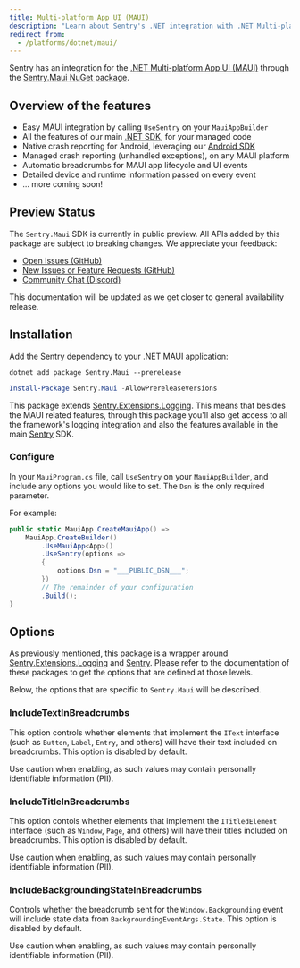 ```yaml
---
title: Multi-platform App UI (MAUI)
description: "Learn about Sentry's .NET integration with .NET Multi-platform App UI (MAUI)."
redirect_from:
  - /platforms/dotnet/maui/
---
```


Sentry has an integration for the [.NET Multi-platform App UI (MAUI)](https://dotnet.microsoft.com/apps/maui) through the [Sentry.Maui NuGet package](https://www.nuget.org/packages/Sentry.Maui).

## Overview of the features

- Easy MAUI integration by calling `UseSentry` on your `MauiAppBuilder`
- All the features of our main [.NET SDK](/platforms/dotnet), for your managed code
- Native crash reporting for Android, leveraging our [Android SDK](/platforms/android)
- Managed crash reporting (unhandled exceptions), on any MAUI platform
- Automatic breadcrumbs for MAUI app lifecycle and UI events
- Detailed device and runtime information passed on every event
- ... more coming soon!

## Preview Status

The `Sentry.Maui` SDK is currently in public preview.  All APIs added by this package are subject to breaking changes.  We appreciate your feedback:

- [Open Issues (GitHub)](https://github.com/getsentry/sentry-dotnet/issues?q=is%3Aissue+is%3Aopen+label%3AMAUI)
- [New Issues or Feature Requests (GitHub)](https://github.com/getsentry/sentry-dotnet/issues/new/choose)
- [Community Chat (Discord)](https://discord.com/channels/621778831602221064/621783515423440927)

This documentation will be updated as we get closer to general availability release.

## Installation

Add the Sentry dependency to your .NET MAUI application:

```shell {tabTitle:.NET Core CLI}
dotnet add package Sentry.Maui --prerelease
```

```powershell {tabTitle:Package Manager}
Install-Package Sentry.Maui -AllowPrereleaseVersions
```

This package extends [Sentry.Extensions.Logging](/platforms/dotnet/guides/extensions-logging/). This means that besides the MAUI related features, through this package you'll also get access to all the framework's logging integration and also the features available in the main [Sentry](/platforms/dotnet/) SDK.

### Configure

In your `MauiProgram.cs` file, call `UseSentry` on your `MauiAppBuilder`, and include any options you would like to set.  The `Dsn` is the only required parameter.

For example:

```csharp
public static MauiApp CreateMauiApp() =>
    MauiApp.CreateBuilder()
        .UseMauiApp<App>()
        .UseSentry(options =>
        {
            options.Dsn = "___PUBLIC_DSN___";
        })
        // The remainder of your configuration
        .Build();
}
```

## Options

As previously mentioned, this package is a wrapper around [Sentry.Extensions.Logging](/platforms/dotnet/guides/extensions-logging/) and [Sentry](/platforms/dotnet/). Please refer to the documentation of these packages to get the options that are defined at those levels.

Below, the options that are specific to `Sentry.Maui` will be described.

### IncludeTextInBreadcrumbs

This option controls whether elements that implement the `IText` interface (such as `Button`, `Label`, `Entry`, and others) will have their text included on breadcrumbs.  This option is disabled by default.

<Alert level="warning">

Use caution when enabling, as such values may contain personally identifiable information (PII).

</Alert>

### IncludeTitleInBreadcrumbs

This option contols whether elements that implement the `ITitledElement` interface (such as `Window`, `Page`, and others) will have their titles included on breadcrumbs.  This option is disabled by default.

<Alert level="warning">

Use caution when enabling, as such values may contain personally identifiable information (PII).

</Alert>

### IncludeBackgroundingStateInBreadcrumbs

Controls whether the breadcrumb sent for the `Window.Backgrounding` event will include state data from `BackgroundingEventArgs.State`.  This option is disabled by default.

<Alert level="warning">

Use caution when enabling, as such values may contain personally identifiable information (PII).

</Alert>
